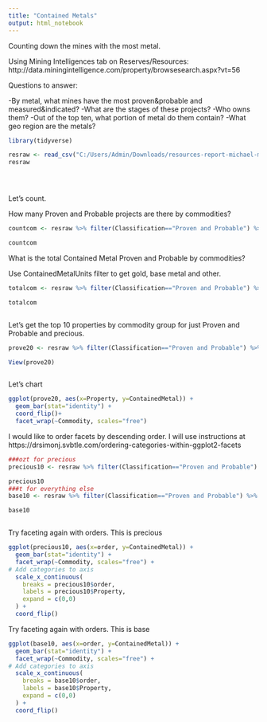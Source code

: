 ```yaml
---
title: "Contained Metals"
output: html_notebook
---
```


Counting down the mines with the most metal. 

Using Mining Intelligences tab on Reserves/Resources: http://data.miningintelligence.com/property/browsesearch.aspx?vt=56

Questions to answer: 

-By metal, what mines have the most proven&probable and measured&indicated? 
-What are the stages of these projects? 
-Who owns them? 
-Out of the top ten, what portion of metal do them contain? 
-What geo region are the metals? 



```r

library(tidyverse)

resraw <- read_csv("C:/Users/Admin/Downloads/resources-report-michael-mccrae-20180409110926 contained metals apr 2018 no ampersand.csv")
resraw





```


Let's count. 

How many Proven and Probable projects are there by commodities? 


```r

countcom <- resraw %>% filter(Classification=="Proven and Probable") %>% count(Commodity) %>% arrange(desc(n))

countcom


```




What is the total Contained Metal Proven and Probable by commodities? 

Use ContainedMetalUnits filter to get gold, base metal and other. 

```r

totalcom <- resraw %>% filter(Classification=="Proven and Probable") %>% filter(ContainedMetalUnits=="ozt") %>% group_by(Commodity) %>% summarise(TotalCommodity=sum(ContainedMetal)) %>% arrange(desc(TotalCommodity))

totalcom



```



Let's get the top 10 properties by commodity group for just Proven and Probable and precious. 

```r

prove20 <- resraw %>% filter(Classification=="Proven and Probable") %>% filter(ContainedMetalUnits=="ozt") %>% select(Property, Commodity, ContainedMetal) %>% group_by(Commodity) %>% top_n(10, ContainedMetal)

View(prove20)



```

Let's chart


```r

ggplot(prove20, aes(x=Property, y=ContainedMetal)) +
  geom_bar(stat="identity") +
  coord_flip()+
  facet_wrap(~Commodity, scales="free")


```


I would like to order facets by descending order. I will use instructions at https://drsimonj.svbtle.com/ordering-categories-within-ggplot2-facets

```r


###ozt for precious
precious10 <- resraw %>% filter(Classification=="Proven and Probable") %>% filter(ContainedMetalUnits=="ozt") %>% select(Property, Commodity, ContainedMetal)  %>% group_by(Commodity) %>% top_n(10, ContainedMetal) %>% ungroup() %>% arrange(Commodity, ContainedMetal) %>% mutate(order=row_number())

precious10
###t for everything else
base10 <- resraw %>% filter(Classification=="Proven and Probable") %>% filter(ContainedMetalUnits=="t") %>% select(Property, Commodity, ContainedMetal)  %>% group_by(Commodity) %>% top_n(10, ContainedMetal) %>% ungroup() %>% arrange(Commodity, ContainedMetal) %>% mutate(order=row_number())

base10



```


Try faceting again with orders. This is precious 

```r

ggplot(precious10, aes(x=order, y=ContainedMetal)) +
  geom_bar(stat="identity") +
  facet_wrap(~Commodity, scales="free") +
# Add categories to axis
  scale_x_continuous(
    breaks = precious10$order,
    labels = precious10$Property,
    expand = c(0,0)
  ) +
  coord_flip()

```





Try faceting again with orders. This is base 

```r

ggplot(base10, aes(x=order, y=ContainedMetal)) +
  geom_bar(stat="identity") +
  facet_wrap(~Commodity, scales="free") +
# Add categories to axis
  scale_x_continuous(
    breaks = base10$order,
    labels = base10$Property,
    expand = c(0,0)
  ) +
  coord_flip()

```
